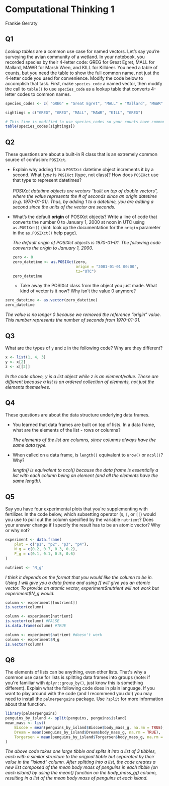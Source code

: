 # Computational Thinking 1

Frankie Gerraty

## **Q1**

*Lookup tables* are a common use case for named vectors. Let's say you're surveying the avian community of a wetland. In your notebook, you recorded species by their 4-letter code: GREG for Great Egret, MALL for Mallard, MAWR for Marsh Wren, and KILL for Killdeer. You need a table of counts, but you need the table to show the full common name, not just the 4-letter code you used for convenience. Modify the code below to accomplish that task. First, make `species_code` a named vector, then modify the call to `table()` to use `species_code` as a lookup table that converts 4-letter codes to common names.

```r
species_codes <- c( "GREG" = "Great Egret", "MALL" = "Mallard", "MAWR" = "Marsh Wren", "KILL" = "Killdeer")

sightings = c("GREG", "GREG", "MALL", "MAWR", "KILL", "GREG")

# This line is modified to use species_codes so your counts have common names
table(species_codes[sightings])
```

## **Q2**

These questions are about a built-in R class that is an extremely common source of confusion: `POSIXct`.

-   Explain why adding 1 to a `POSIXct` datetime object increments it by a second. What *type* is `POSIXct` (type, not class)? How does `POSIXct` use that type to represent datetimes?\
    \
    *POSIXct datetime objects are vectors "built on top of double vectors", where the value represents the \# of seconds since an origin datetime (e.g. 1970-01-01). Thus, by adding 1 to a datetime, you are adding a second since the units of the vector are seconds.*

-   What's the default **origin** of POSIXct objects? Write a line of code that converts the number 0 to January 1, 2000 at noon in UTC using `as.POSIXct()` (hint: look up the documentation for the `origin` parameter in the `as.POSIXct()` help page).

    *The default origin of POSIXct objects is 1970-01-01. The following code converts the origin to* *January 1, 2000.*

    ```r

    zero <- 0
    zero_datetime <- as.POSIXct(zero, 
                                origin = "2001-01-01 00:00", 
                                tz="UTC")
    zero_datetime
    ```

    -   Take away the POSIXct class from the object you just made. What kind of vector is it now? Why isn't the value 0 anymore?

```r
zero_datetime <- as.vector(zero_datetime)
zero_datetime
```

*The value is no longer 0 because we removed the reference "origin" value. This number represents the number of seconds from 1970-01-01.*

## **Q3**

What are the types of `y` and `z` in the following code? Why are they different?

```r
x <- list(1, 4, 3)
y <- x[2]
z <- x[[2]]
```

*In the code above, y is a list object while z is an element/value. These are different because a list is an ordered collection of elements, not just the elements themselves.*

## **Q4**

These questions are about the data structure underlying data frames.

-   You learned that data frames are built on top of lists. In a data frame, what are the elements of the list - rows or columns?

    *The elements of the list are columns, since columns always have the same data type.*

-   When called on a data frame, is `length()` equivalent to `nrow()` or `ncol()`? Why?

    *length() is equivalent to ncol() because the data frame is essentially a list with each column being an element (and all the elements have the same length).*

## **Q5**

Say you have four experimental plots that you\'re supplementing with fertilizer. In the code below, which subsetting operator (`$`, `[`, or `[[`) would you use to pull out the column specified by the variable `nutrient`? Does your answer change if I specify the result has to be an atomic vector? Why or why not?

```r
experiment <- data.frame(
    plot = c("p1", "p2", "p3", "p4"),
    N_g = c(0.2, 0.7, 0.3, 0.2),
    P_g = c(0.1, 0.1, 0.5, 0.6)
)

nutrient <- "N_g"
```

*I think it depends on the format that you would like the column to be in. Using \[ will give you a data frame and using \[\[ will give you an atomic vector. To provide an atomic vector, experiment\$nutrient will not work but experiment\$N_g would.*

```r
column <- experiment[[nutrient]]
is.vector(column)

```

```r
column <- experiment[nutrient]
is.vector(column) #FALSE
is.data.frame(column) #TRUE
```

```r
column <- experiment$nutrient #doesn't work
column <- experiment$N_g
is.vector(column) 
```

## **Q6**

The elements of lists can be anything, even other lists. That\'s why a common use case for lists is splitting data frames into groups (note: if you\'re familiar with `dplyr::group_by()`, just know this is something different). Explain what the following code does in plain language. If you want to play around with the code (and I recommend you do!) you may need to install the `palmerpenguins` package. Use `?split` for more information about that function.

```r
library(palmerpenguins) 
penguins_by_island <- split(penguins, penguins$island)
mean_mass <- list(
    Biscoe = mean(penguins_by_island$Biscoe$body_mass_g, na.rm = TRUE),
    Dream = mean(penguins_by_island$Dream$body_mass_g, na.rm = TRUE),
    Torgersen = mean(penguins_by_island$Torgersen$body_mass_g, na.rm = TRUE)
)
```

*The above code takes one large tibble and splits it into a list of 3 tibbles, each with a similar structure to the original tibble but separated by their value in the "island" column. After splitting into a list, the code creates a new list composed of the mean body mass of penguins in each tibble (on each island) by using the mean() function on the body_mass_g() column, resulting in a list of the mean body mass of penguins at each island.*
